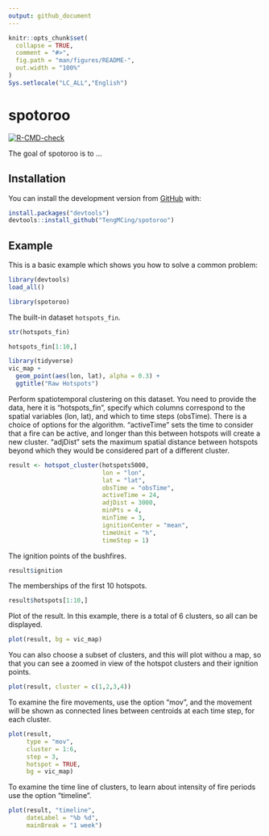 ```yaml
---
output: github_document
---
```


<!-- README.md is generated from README.Rmd. Please edit that file -->

```r
knitr::opts_chunk$set(
  collapse = TRUE,
  comment = "#>",
  fig.path = "man/figures/README-",
  out.width = "100%"
)
Sys.setlocale("LC_ALL","English")
```

# spotoroo

<!-- badges: start -->
[![R-CMD-check](https://github.com/TengMCing/spotoroo/workflows/R-CMD-check/badge.svg)](https://github.com/TengMCing/spotoroo/actions)
<!-- badges: end -->

The goal of spotoroo is to ...

## Installation

<!-- You can install the released version of spotoroo from [CRAN](https://CRAN.R-project.org) with: -->

<!-- ``` r -->
<!-- install.packages("spotoroo") -->
<!-- ``` -->

You can install the development version from [GitHub](https://github.com/) with:

``` r
install.packages("devtools")
devtools::install_github("TengMCing/spotoroo")
```
## Example

This is a basic example which shows you how to solve a common problem:

```r
library(devtools)
load_all()
```

```r
library(spotoroo)
```


The built-in dataset `hotspots_fin`.

```r
str(hotspots_fin)
```

```r
hotspots_fin[1:10,]
```

```r
library(tidyverse)
vic_map +
  geom_point(aes(lon, lat), alpha = 0.3) +
  ggtitle("Raw Hotspots")
```


Perform spatiotemporal clustering on this dataset. You need to provide the data, here it is "hotspots_fin", specify which columns correspond to the spatial variables (lon, lat), and which to time steps (obsTime). There is a choice of options for the algorithm. "activeTime" sets the time to consider that a fire can be active, and longer than this between hotspots will create a new cluster. "adjDist" sets the maximum spatial distance between hotspots beyond which they would be considered part of a different cluster. 

```r
result <- hotspot_cluster(hotspots5000,
                          lon = "lon",
                          lat = "lat",
                          obsTime = "obsTime",
                          activeTime = 24,
                          adjDist = 3000,
                          minPts = 4,
                          minTime = 3,
                          ignitionCenter = "mean",
                          timeUnit = "h",
                          timeStep = 1)
```

The ignition points of the bushfires.

```r
result$ignition
```

The memberships of the first 10 hotspots.

```r
result$hotspots[1:10,]
```

<!-- Summary of the clustering result. -->

<!-- ```{r} -->
<!-- summary(results) -->
<!-- ``` -->



Plot of the result. In this example, there is a total of 6 clusters, so all can be displayed. 

```r
plot(result, bg = vic_map)
```

You can also choose a subset of clusters, and this will plot withou a map, so that you can see a zoomed in view of the hotspot clusters and their ignition points. 

```r
plot(result, cluster = c(1,2,3,4))
```

To examine the fire movements, use the option "mov", and the movement will be shown as connected lines between centroids at each time step, for each cluster.  

```r
plot(result,
     type = "mov",
     cluster = 1:6,
     step = 3,
     hotspot = TRUE,
     bg = vic_map)
```


To examine the time line of clusters, to learn about intensity of fire periods use the option "timeline".

```r
plot(result, "timeline", 
     dateLabel = "%b %d", 
     mainBreak = "1 week")
```

